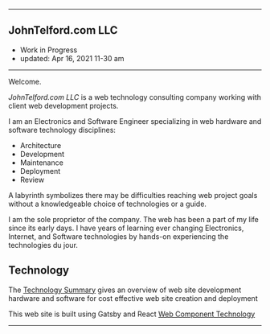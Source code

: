 
***

## JohnTelford.com LLC
- Work in Progress
- updated: Apr 16, 2021 11-30 am

***

Welcome. 

*JohnTelford.com LLC* is a web technology consulting company working with client  web development projects.

I am an Electronics and Software Engineer specializing in web hardware and software technology disciplines:

- Architecture
- Development
- Maintenance
- Deployment
- Review


A labyrinth symbolizes  there may be difficulties  reaching  web  project goals without a knowledgeable choice of technologies or a guide.


I am the sole proprietor of the company. The web has been a part of my life since its early days. I have years of learning ever changing Electronics, Internet, and Software technologies by hands-on experiencing the technologies du jour.

## Technology

The [Technology Summary](technology) gives an overview of web site development hardware and software for cost effective web site creation and deployment

This web site is built using Gatsby and React [Web Component Technology](components)

***

